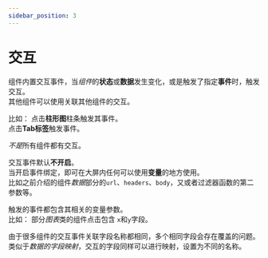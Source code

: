 ```yaml
---
sidebar_position: 3
---
```



# 交互  

  组件内置交互事件，当*组件*的**状态**或**数据**发生变化，或是触发了指定**事件**时，触发交互。  
  其他组件可以使用关联其他组件的交互。  

  <ImagePreview alt="交互介绍" src="/img/docs/设计器/画布/配置/组件配置/交互/interactive-intro.png" /> 

  比如：
    点击**柱形图**柱条触发其事件。  
    点击**Tab标签**触发事件。  

  *不是*所有组件都有交互。  

  交互事件默认**不开启**。  
  当开启事件绑定，即可在大屏内任何可以使用**变量**的地方使用。    
  比如之前介绍的组件*数据*部分的`url`、`headers`、`body`，又或者过滤器函数的第二参数等。   

  触发的事件都包含其相关的变量参数。  
  比如：
    部分*图表*类的组件点击包含 `x`和`y`字段。  

  由于很多组件的交互事件关联字段名称都相同，多个相同字段会存在覆盖的问题。  
  类似于*数据的字段映射*，交互的字段同样可以进行映射，设置为不同的名称。  

  <ImagePreview alt="交互映射" src="/img/docs/设计器/画布/配置/组件配置/交互/interactive-map.png" /> 
